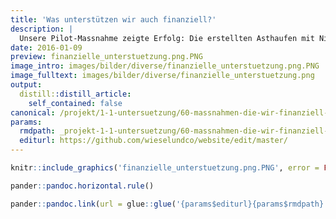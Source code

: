 ```yaml
---
title: 'Was unterstützen wir auch finanziell?'
description: |
  Unsere Pilot-Massnahme zeigte Erfolg: Die erstellten Asthaufen mit Nistkammer wurden sogleich vom Iltis und dem Hermelin regelmässig besucht! Erstellt wurden sie gemäss dieser Bauanleitung und sind so zweckmässig und anrechenbar nach unserem Bonus-System. Eine solche Struktur kann auch maschinell erstellt werden; wichtig sind letztlich Schutz, Trockenheit und beständiger Hohlraum! Für die kommenden Jahre wollen wir die nützlichen Kleinraubiere mit fünf ausgewählten Massnahmen-Typen fördern. Können solche Elemente auf ihrem Land realisiert werden? Wir unterstützen Sie beratend, tatkräftig und finanziell! Übersicht zu unterstützten Massnahmen mit Rechnungsbeispiel
date: 2016-01-09
preview: finanzielle_unterstuetzung.png.PNG
image_intro: images/bilder/diverse/finanzielle_unterstuetzung.png.PNG
image_fulltext: images/bilder/diverse/finanzielle_unterstuetzung.png
output:
  distill::distill_article:
    self_contained: false
canonical: /projekt/1-1-untersuetzung/60-massnahmen-die-wir-finanziell-unterstuetzen
params:
  rmdpath: _projekt-1-1-untersuetzung/60-massnahmen-die-wir-finanziell-unterst/60-massnahmen-die-wir-finanziell-unterst.Rmd
  editurl: https://github.com/wieselundco/website/edit/master/
---
```



```r
knitr::include_graphics('finanzielle_unterstuetzung.png.PNG', error = FALSE) #images/bilder/diverse/finanzielle_unterstuetzung.png
```



```r
pander::pandoc.horizontal.rule()

pander::pandoc.link(url = glue::glue('{params$editurl}{params$rmdpath}'),text = 'Artikel bearbeiten')
```

<!--http://wieselundco.ch/projekt/1-1-untersuetzung/60-massnahmen-die-wir-finanziell-unterstuetzen-->
